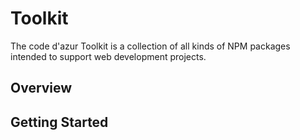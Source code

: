 
<Meta />

# Toolkit

The code d'azur Toolkit is a collection of all kinds of NPM packages intended to support web development projects.

## Overview

## Getting Started
